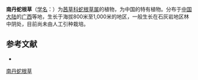 {{Speciesbox
| name = 南丹蛇根草
| status = 
| status_system = 
| image =
| genus = Ophiorrhiza
| species = nandanica
| authority = H. S. Lo
}}

'''南丹蛇根草'''（[[学名|学名]]：{{lang|la|''Ophiorrhiza nandanica''}}）为[[茜草科|茜草科]][[蛇根草属|蛇根草属]]的植物，为中国的特有植物。分布于[[中国大陆|中国大陆]]的[[广西|广西]]等地，生长于海拔800米至1,000米的地区，一般生长在石灰岩地区林中阴处，目前尚未由人工引种栽培。

== 参考文献 ==
<div class="references-small">
* {{cite web| url =http://www.bioinfo.cn/db05/KmzwSpecies.php?action=view&id=19866| title =南丹蛇根草| work =《中国高等植物数据库全库》| publisher =中国科学院微生物研究所| author =昆明植物研究所| accessdate =2009-02-25| deadurl =yes| archiveurl =https://web.archive.org/web/20160305010627/http://www.bioinfo.cn/db05/KmzwSpecies.php?action=view&id=19866| archivedate =2016-03-05}}
</div>
{{Taxonbar|from=Q10906565}}

[[Category:蛇根草属|南丹蛇根草]]


{{植物小作品}}